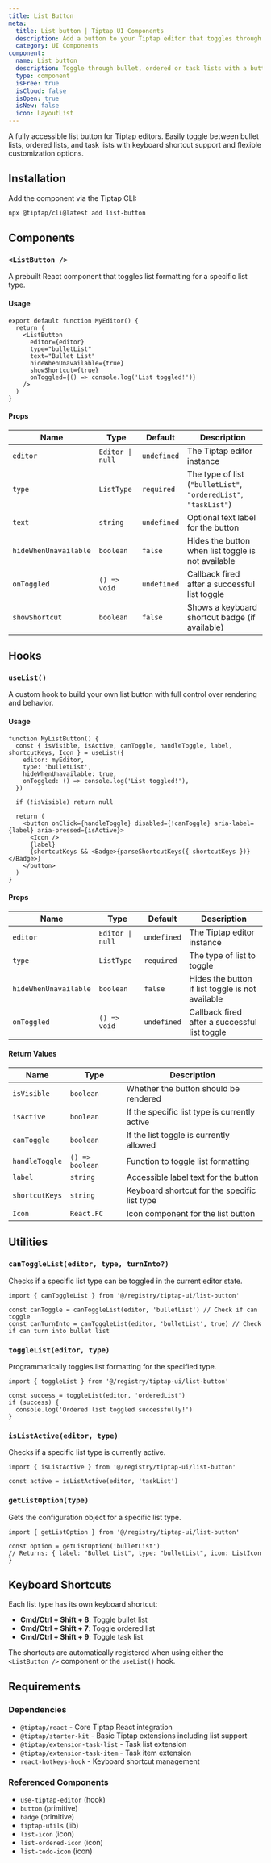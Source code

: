 ```yaml
---
title: List Button
meta:
  title: List button | Tiptap UI Components
  description: Add a button to your Tiptap editor that toggles through bullet, ordered or task lists. More in the docs.
  category: UI Components
component:
  name: List button
  description: Toggle through bullet, ordered or task lists with a button.
  type: component
  isFree: true
  isCloud: false
  isOpen: true
  isNew: false
  icon: LayoutList
---
```



A fully accessible list button for Tiptap editors. Easily toggle between bullet lists, ordered lists, and task lists with keyboard shortcut support and flexible customization options.

<CodeDemo isScrollable src="https://template.tiptap.dev/preview/tiptap-ui/list-button" />

## Installation

Add the component via the Tiptap CLI:

```bash
npx @tiptap/cli@latest add list-button
```

## Components

### `<ListButton />`

A prebuilt React component that toggles list formatting for a specific list type.

#### Usage

```tsx
export default function MyEditor() {
  return (
    <ListButton
      editor={editor}
      type="bulletList"
      text="Bullet List"
      hideWhenUnavailable={true}
      showShortcut={true}
      onToggled={() => console.log('List toggled!')}
    />
  )
}
```

#### Props

| Name                  | Type             | Default     | Description                                                      |
| --------------------- | ---------------- | ----------- | ---------------------------------------------------------------- |
| `editor`              | `Editor \| null` | `undefined` | The Tiptap editor instance                                       |
| `type`                | `ListType`       | `required`  | The type of list (`"bulletList"`, `"orderedList"`, `"taskList"`) |
| `text`                | `string`         | `undefined` | Optional text label for the button                               |
| `hideWhenUnavailable` | `boolean`        | `false`     | Hides the button when list toggle is not available               |
| `onToggled`           | `() => void`     | `undefined` | Callback fired after a successful list toggle                    |
| `showShortcut`        | `boolean`        | `false`     | Shows a keyboard shortcut badge (if available)                   |

## Hooks

### `useList()`

A custom hook to build your own list button with full control over rendering and behavior.

#### Usage

```tsx
function MyListButton() {
  const { isVisible, isActive, canToggle, handleToggle, label, shortcutKeys, Icon } = useList({
    editor: myEditor,
    type: 'bulletList',
    hideWhenUnavailable: true,
    onToggled: () => console.log('List toggled!'),
  })

  if (!isVisible) return null

  return (
    <button onClick={handleToggle} disabled={!canToggle} aria-label={label} aria-pressed={isActive}>
      <Icon />
      {label}
      {shortcutKeys && <Badge>{parseShortcutKeys({ shortcutKeys })}</Badge>}
    </button>
  )
}
```

#### Props

| Name                  | Type             | Default     | Description                                      |
| --------------------- | ---------------- | ----------- | ------------------------------------------------ |
| `editor`              | `Editor \| null` | `undefined` | The Tiptap editor instance                       |
| `type`                | `ListType`       | `required`  | The type of list to toggle                       |
| `hideWhenUnavailable` | `boolean`        | `false`     | Hides the button if list toggle is not available |
| `onToggled`           | `() => void`     | `undefined` | Callback fired after a successful list toggle    |

#### Return Values

| Name           | Type            | Description                                   |
| -------------- | --------------- | --------------------------------------------- |
| `isVisible`    | `boolean`       | Whether the button should be rendered         |
| `isActive`     | `boolean`       | If the specific list type is currently active |
| `canToggle`    | `boolean`       | If the list toggle is currently allowed       |
| `handleToggle` | `() => boolean` | Function to toggle list formatting            |
| `label`        | `string`        | Accessible label text for the button          |
| `shortcutKeys` | `string`        | Keyboard shortcut for the specific list type  |
| `Icon`         | `React.FC`      | Icon component for the list button            |

## Utilities

### `canToggleList(editor, type, turnInto?)`

Checks if a specific list type can be toggled in the current editor state.

```tsx
import { canToggleList } from '@/registry/tiptap-ui/list-button'

const canToggle = canToggleList(editor, 'bulletList') // Check if can toggle
const canTurnInto = canToggleList(editor, 'bulletList', true) // Check if can turn into bullet list
```

### `toggleList(editor, type)`

Programmatically toggles list formatting for the specified type.

```tsx
import { toggleList } from '@/registry/tiptap-ui/list-button'

const success = toggleList(editor, 'orderedList')
if (success) {
  console.log('Ordered list toggled successfully!')
}
```

### `isListActive(editor, type)`

Checks if a specific list type is currently active.

```tsx
import { isListActive } from '@/registry/tiptap-ui/list-button'

const active = isListActive(editor, 'taskList')
```

### `getListOption(type)`

Gets the configuration object for a specific list type.

```tsx
import { getListOption } from '@/registry/tiptap-ui/list-button'

const option = getListOption('bulletList')
// Returns: { label: "Bullet List", type: "bulletList", icon: ListIcon }
```

## Keyboard Shortcuts

Each list type has its own keyboard shortcut:

- **Cmd/Ctrl + Shift + 8**: Toggle bullet list
- **Cmd/Ctrl + Shift + 7**: Toggle ordered list
- **Cmd/Ctrl + Shift + 9**: Toggle task list

The shortcuts are automatically registered when using either the `<ListButton />` component or the `useList()` hook.

## Requirements

### Dependencies

- `@tiptap/react` - Core Tiptap React integration
- `@tiptap/starter-kit` - Basic Tiptap extensions including list support
- `@tiptap/extension-task-list` - Task list extension
- `@tiptap/extension-task-item` - Task item extension
- `react-hotkeys-hook` - Keyboard shortcut management

### Referenced Components

- `use-tiptap-editor` (hook)
- `button` (primitive)
- `badge` (primitive)
- `tiptap-utils` (lib)
- `list-icon` (icon)
- `list-ordered-icon` (icon)
- `list-todo-icon` (icon)
